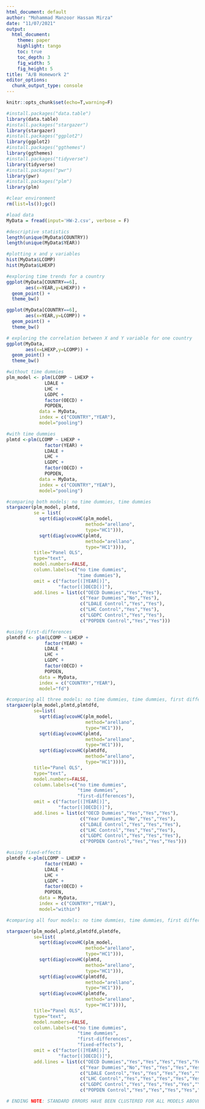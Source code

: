 ---
html_document: default
author: "Mohammad Manzoor Hassan Mirza"
date: "11/07/2021"
output:
  html_document:
    theme: paper
    highlight: tango
    toc: true
    toc_depth: 3
    fig_width: 5
    fig_height: 5
title: "A/B Homework 2"
editor_options:
  chunk_output_type: console
---

```{r setup, include=FALSE}

knitr::opts_chunk$set(echo=T,warning=F)

#install.packages("data.table")
library(data.table)
#install.packages("stargazer")
library(stargazer)
#install.packages("ggplot2")
library(ggplot2)
#install.packages("ggthemes")
library(ggthemes)
#install.packages("tidyverse")
library(tidyverse)
#install.packages("pwr")
library(pwr)
#install.packages("plm")
library(plm)

#clear environment
rm(list=ls());gc()

```

```{r}

#load data
MyData = fread(input='HW-2.csv', verbose = F)

#descriptive statistics
length(unique(MyData$COUNTRY))
length(unique(MyData$YEAR))

#plotting x and y variables
hist(MyData$LCOMP)
hist(MyData$LHEXP)

#exploring time trends for a country
ggplot(MyData[COUNTRY==6],
       aes(x=YEAR,y=LHEXP)) +
  geom_point() + 
  theme_bw()

ggplot(MyData[COUNTRY==6],
       aes(x=YEAR,y=LCOMP)) +
  geom_point() + 
  theme_bw()

# exploring the correlation between X and Y variable for one country
ggplot(MyData,
       aes(x=LHEXP,y=LCOMP)) +
  geom_point() + 
  theme_bw()

```

```{r}

#without time dummies
plm_model <- plm(LCOMP ~ LHEXP +
              LDALE +
              LHC +
              LGDPC +
              factor(OECD) + 
              POPDEN,
            data = MyData,
            index = c("COUNTRY","YEAR"),
            model="pooling")

#with time dummies
plmtd <-plm(LCOMP ~ LHEXP +
              factor(YEAR) +
              LDALE +
              LHC +
              LGDPC +
              factor(OECD) + 
              POPDEN,
            data = MyData,
            index = c("COUNTRY","YEAR"),
            model="pooling")

#comparing both models: no time dummies, time dummies
stargazer(plm_model, plmtd,
          se = list(
            sqrt(diag(vcovHC(plm_model,
                             method="arellano",
                             type="HC1"))),
            sqrt(diag(vcovHC(plmtd,
                             method="arellano",
                             type="HC1")))),
          title="Panel OLS",
          type="text",
          model.numbers=FALSE,
          column.labels=c("no time dummies",
                          "time dummies"),
          omit = c("factor[(]YEAR[)]",
                   "factor[(]OECD[)]"),
          add.lines = list(c("OECD Dummies","Yes","Yes"),
                           c("Year Dummies","No","Yes"),
                           c("LDALE Control","Yes","Yes"),
                           c("LHC Control","Yes","Yes"),
                           c("LGDPC Control","Yes","Yes"),
                           c("POPDEN Control","Yes","Yes")))

```

```{r}

#using first-differences
plmtdfd <- plm(LCOMP ~ LHEXP +
              factor(YEAR) +
              LDALE +
              LHC +
              LGDPC +
              factor(OECD) + 
              POPDEN,
            data = MyData,
            index = c("COUNTRY","YEAR"),
            model="fd")

#comparing all three models: no time dummies, time dummies, first differences w/ time dummies
stargazer(plm_model,plmtd,plmtdfd,
          se=list(
            sqrt(diag(vcovHC(plm_model,
                             method="arellano",
                             type="HC1"))),
            sqrt(diag(vcovHC(plmtd,
                             method="arellano",
                             type="HC1"))),
            sqrt(diag(vcovHC(plmtdfd,
                             method="arellano",
                             type="HC1")))),
          title="Panel OLS",
          type="text",
          model.numbers=FALSE,
          column.labels=c("no time dummies",
                          "time dummies",
                          "first-differences"),
          omit = c("factor[(]YEAR[)]",
                   "factor[(]OECD[)]"),
          add.lines = list(c("OECD Dummies","Yes","Yes","Yes"),
                           c("Year Dummies","No","Yes","Yes"),
                           c("LDALE Control","Yes","Yes","Yes"),
                           c("LHC Control","Yes","Yes","Yes"),
                           c("LGDPC Control","Yes","Yes","Yes"),
                           c("POPDEN Control","Yes","Yes","Yes")))

```

```{r}

#using fixed-effects
plmtdfe <-plm(LCOMP ~ LHEXP +
              factor(YEAR) +
              LDALE +
              LHC +
              LGDPC +
              factor(OECD) + 
              POPDEN,
            data = MyData,
            index = c("COUNTRY","YEAR"),
            model="within")

#comparing all four models: no time dummies, time dummies, first differences w/ time dummies, fixed effects w/ time dummies

stargazer(plm_model,plmtd,plmtdfd,plmtdfe,
          se=list(
            sqrt(diag(vcovHC(plm_model,
                             method="arellano",
                             type="HC1"))),
            sqrt(diag(vcovHC(plmtd,
                             method="arellano",
                             type="HC1"))),
            sqrt(diag(vcovHC(plmtdfd,
                             method="arellano",
                             type="HC1"))),
            sqrt(diag(vcovHC(plmtdfe,
                             method="arellano",
                             type="HC1")))),
          title="Panel OLS",
          type="text",
          model.numbers=FALSE,
          column.labels=c("no time dummies",
                          "time dummies",
                          "first-differences",
                          "fixed-effects"),
          omit = c("factor[(]YEAR[)]",
                   "factor[(]OECD[)]"),
          add.lines = list(c("OECD Dummies","Yes","Yes","Yes","Yes","Yes"),
                           c("Year Dummies","No","Yes","Yes","Yes","Yes"),
                           c("LDALE Control","Yes","Yes","Yes","Yes","Yes"),
                           c("LHC Control","Yes","Yes","Yes","Yes","Yes"),
                           c("LGDPC Control","Yes","Yes","Yes","Yes","Yes"),
                           c("POPDEN Control","Yes","Yes","Yes","Yes","Yes")))

# ENDING NOTE: STANDARD ERRORS HAVE BEEN CLUSTERED FOR ALL MODELS ABOVE!
```
